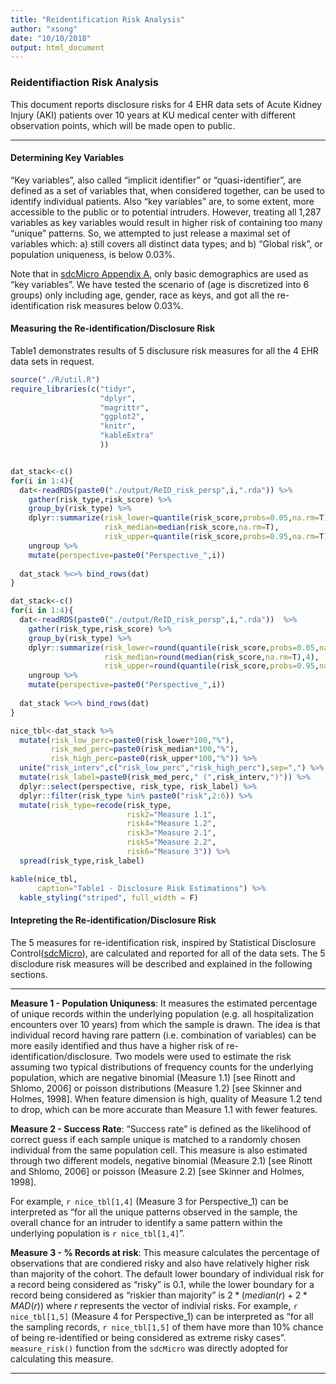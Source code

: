 ```yaml
---
title: "Reidentification Risk Analysis"
author: "xsong"
date: "10/10/2018"
output: html_document
---
```


### Reidentifiaction Risk Analysis ###

This document reports disclosure risks for 4 EHR data sets of Acute Kidney Injury (AKI) patients over 10 years at KU medical center with different observation points, which will be made open to public. 

***

#### Determining Key Variables ####
"Key variables", also called "implicit identifier" or "quasi-identifier", are defined as a set of variables that, when considered together, can be used to identify individual patients. Also "key variables" are, to some extent, more accessible to the public or to potential intruders. However, treating all 1,287 variables as key variables would result in higher risk of containing too many "unique" patterns. So, we attempted to just release a maximal set of variables which: a) still covers all distinct data types; and b) "Global risk", or population uniqueness, is below 0.03%. 

Note that in [sdcMicro Appendix A], only basic demographics are used as "key variables". We have tested the scenario of (age is discretized into 6 groups) only including age, gender, race as keys, and got all the re-identification risk measures below 0.03%.

[sdcMicro Appendix A]: https://cran.r-project.org/web/packages/sdcMicro/vignettes/sdc_guidelines.pdf


#### Measuring the Re-identification/Disclosure Risk ####
Table1 demonstrates results of 5 disclusure risk measures for all the 4 EHR data sets in request. 


```r
source("./R/util.R")
require_libraries(c("tidyr",
                    "dplyr",
                    "magrittr",
                    "ggplot2",
                    "knitr",
                    "kableExtra"
                    ))


dat_stack<-c()
for(i in 1:4){
  dat<-readRDS(paste0("./output/ReID_risk_persp",i,".rda")) %>%
    gather(risk_type,risk_score) %>%
    group_by(risk_type) %>%
    dplyr::summarize(risk_lower=quantile(risk_score,probs=0.05,na.rm=T),
                     risk_median=median(risk_score,na.rm=T),
                     risk_upper=quantile(risk_score,probs=0.95,na.rm=T)) %>%
    ungroup %>%
    mutate(perspective=paste0("Perspective_",i))
  
  dat_stack %<>% bind_rows(dat)
}

dat_stack<-c()
for(i in 1:4){
  dat<-readRDS(paste0("./output/ReID_risk_persp",i,".rda"))  %>% 
    gather(risk_type,risk_score) %>%
    group_by(risk_type) %>%
    dplyr::summarize(risk_lower=round(quantile(risk_score,probs=0.05,na.rm=T),4),
                     risk_median=round(median(risk_score,na.rm=T),4),
                     risk_upper=round(quantile(risk_score,probs=0.95,na.rm=T),4)) %>%
    ungroup %>%
    mutate(perspective=paste0("Perspective_",i))
  
  dat_stack %<>% bind_rows(dat)
}
```


```r
nice_tbl<-dat_stack %>%
  mutate(risk_low_perc=paste0(risk_lower*100,"%"),
         risk_med_perc=paste0(risk_median*100,"%"),
         risk_high_perc=paste0(risk_upper*100,"%")) %>%
  unite("risk_interv",c("risk_low_perc","risk_high_perc"),sep=",") %>%
  mutate(risk_label=paste0(risk_med_perc," (",risk_interv,")")) %>%
  dplyr::select(perspective, risk_type, risk_label) %>%
  dplyr::filter(risk_type %in% paste0("risk",2:6)) %>%
  mutate(risk_type=recode(risk_type,
                          risk2="Measure 1.1",
                          risk4="Measure 1.2",
                          risk3="Measure 2.1",
                          risk5="Measure 2.2",
                          risk6="Measure 3")) %>%
  spread(risk_type,risk_label)

kable(nice_tbl,
      caption="Table1 - Disclosure Risk Estimations") %>%
  kable_styling("striped", full_width = F)
```


#### Intepreting the Re-identification/Disclosure Risk ####
The 5 measures for re-identification risk, inspired by Statistical Disclosure Control([sdcMicro]), are calculated and reported for all of the data sets. The 5 disclodure risk measures will be described and explained in the following sections.

[sdcMicro]: https://cran.r-project.org/web/packages/sdcMicro/vignettes/sdc_guidelines.pdf

***


**Measure 1 - Population Uniquness**: It measures the estimated percentage of unique records within the underlying population (e.g. all hospitalization encounters over 10 years) from which the sample is drawn. The idea is that individual record having rare pattern (i.e. combination of variables) can be more easily identified and thus have a higher risk of re-identification/disclosure. Two models were used to estimate the risk assuming two typical distributions of frequency counts for the underlying population, which are negative binomial (Measure 1.1) [see Rinott and Shlomo, 2006] or poisson distributions (Measure 1.2) [see Skinner and Holmes, 1998]. When feature dimension is high, quality of Measure 1.2 tend to drop, which can be more accurate than Measure 1.1 with fewer features. 



**Measure 2 - Success Rate**: "Success rate" is defined as the likelihood of correct guess if each sample unique is matched to a randomly chosen individual from the same population cell. This measure is also estimated through two different models, negative binomial (Measure 2.1) [see Rinott and Shlomo, 2006] or poisson (Measure 2.2) [see Skinner and Holmes, 1998].   


For example, `r nice_tbl[1,4]` (Measure 3 for Perspective_1) can be interpreted as "for all the unique patterns observed in the sample, the overall chance for an intruder to identify a same pattern within the underlying population is `r nice_tbl[1,4]`".



**Measure 3 - % Records at risk**: This measure calculates the percentage of observations that are condiered risky and also have relatively higher risk than majority of the cohort. The default lower boundary of individual risk for a record being considered as "risky" is 0.1, while the lower boundary for a record being considered as "riskier than majority" is $2*(median(r)+2*MAD(r))$ where $r$ represents the vector of indivial risks. For example, `r nice_tbl[1,5]` (Measure 4 for Perspective_1) can be interpreted as "for all the sampling records, `r nice_tbl[1,5]` of them have more than 10% chance of being re-identified or being considered as extreme risky cases". `measure_risk()` function from the `sdcMicro` was directly adopted for calculating this measure.      


***


